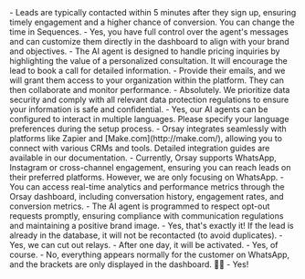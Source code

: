 <AccordionGroup>
<Accordion title="How quickly will my leads be contacted?" icon="phone">
 - Leads are typically contacted within 5 minutes after they sign up, ensuring timely engagement and a higher chance of conversion. You can change the time in Sequences.
</Accordion>

<Accordion title="Can I change my AI agent's script?" icon="page">
 - Yes, you have full control over the agent's messages and can customize them directly in the dashboard to align with your brand and objectives.
</Accordion>

<Accordion title="What if a lead asks about pricing?" icon="dollar-sign">
 - The AI agent is designed to handle pricing inquiries by highlighting the value of a personalized consultation. It will encourage the lead to book a call for detailed information.
</Accordion>

<Accordion title="How do I add team members to Orsay?" icon="people-group">
 - Provide their emails, and we will grant them access to your organization within the platform. They can then collaborate and monitor performance.
</Accordion>

<Accordion title="Is my data secure with Orsay?" icon="shield">
- Absolutely. We prioritize data security and comply with all relevant data protection regulations to ensure your information is safe and confidential.
</Accordion>

<Accordion title="Can the AI agent handle multiple languages?" icon="globe">
 - Yes, our AI agents can be configured to interact in multiple languages. Please specify your language preferences during the setup process.
</Accordion>

<Accordion title="How do I integrate Orsay with my existing CRM or tools?" icon="link">
 - Orsay integrates seamlessly with platforms like Zapier and [Make.com](http://make.com/), allowing you to connect with various CRMs and tools. Detailed integration guides are available in our documentation.
</Accordion>

<Accordion title="What platforms does Orsay support?" icon="layer-group">
 - Currently, Orsay supports WhatsApp, Instagram or cross-channel engagement, ensuring you can reach leads on their preferred platforms. However, we are only focusing on WhatsApp.
</Accordion>

<Accordion title="How do I monitor my AI agent's performance?" icon="chart-simple">
 - You can access real-time analytics and performance metrics through the Orsay dashboard, including conversation history, engagement rates, and conversion metrics.
</Accordion>

<Accordion title="What happens if a lead wants to opt-out?" icon="circle-xmark">
 - The AI agent is programmed to respect opt-out requests promptly, ensuring compliance with communication regulations and maintaining a positive brand image.
</Accordion>

<Accordion title="If the contact already exists in the Orsay database, we don't send him a message, right?" icon="message">
 - Yes, that's exactly it! If the lead is already in the database, it will not be recontacted (to avoid duplicates).
</Accordion>

<Accordion title="Is it possible to correct the chatbot's level of insistence?" icon="wrench">
 - Yes, we can cut out relays.
</Accordion>

<Accordion title="Can you tell me how long it takes when I add leads manually before the messages are sent?" icon="hourglass">
 - After one day, it will be activated.
</Accordion>

<Accordion title="Can AI announce different prices for different requests?" icon="money-check" >
 - Yes, of course.
</Accordion>

<Accordion title="Do the brackets appear in the final message?" icon="envelope">
  - No, everything appears normally for the customer on WhatsApp, and the brackets are only displayed in the dashboard. 🚫📲
</Accordion>

<Accordion title="Are there affiliate links?" icon="link">
 - Yes!
</Accordion>

</AccordionGroup>